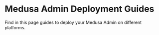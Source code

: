 
# Medusa Admin Deployment Guides

Find in this page guides to deploy your Medusa Admin on different platforms.

<DocCardList items={useCurrentSidebarCategory().items}/>